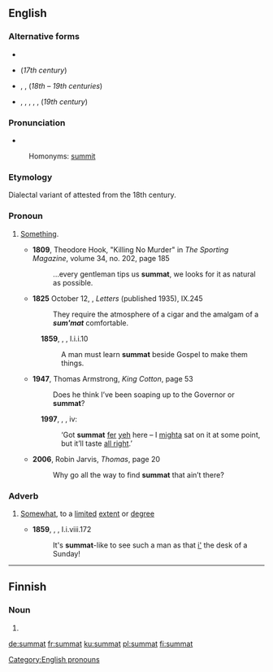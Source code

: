 ==English==

===Alternative forms===
* {{l|en|sommat}}
* {{l|en|sumet}} (''17th century'')
* {{l|en|summut}}, {{l|en|zum'ot}}, {{l|en|summot}} (''18th – 19th centuries'')
* {{l|en|sumat}}, {{l|en|summet}}, {{l|en|zumat}}, {{l|en|zummat}}, {{l|en|zummet}}, {{l|en|zummut}} (''19th century'')

===Pronunciation===
* {{IPA|/ˈsʌmət/|/ˈzʌmət/|lang=en}}
: Homonyms: [[summit]] {{qualifier|in some dialects}}

===Etymology===
Dialectal variant of {{m|en|somewhat}} attested from the 18th century.

===Pronoun===
{{en-pron}}

# {{label|en|British|regional}} [[something|Something]].
#* '''1809''', Theodore Hook, "Killing No Murder" in ''The Sporting Magazine'', volume 34, no. 202, page 185
#*: ...every gentleman tips us '''summat''', we looks for it as natural as possible.
#* '''1825''' October 12, {{w|Walter Scott}}, ''Letters'' (published 1935), IX.245
#*: They require the atmosphere of a cigar and the amalgam of a '''''sum'mat''''' comfortable.
#: '''1859''', {{w|George Eliot}}, ''{{w|Adam Bede}}'', I.i.i.10
#:: A man must learn '''summat''' beside Gospel to make them things.
#* '''1947''', Thomas Armstrong, ''King Cotton'', page 53
#*: Does he think I’ve been soaping up to the Governor or '''summat'''?
#: '''1997''', {{w|J.K. Rowling}}, ''{{w|Harry Potter and the Philosopher's Stone}}'', iv:
#:: ‘Got '''summat''' [[fer]] [[yeh]] here – I [[mighta]] sat on it at some point, but it’ll taste [[all right]].’
#* '''2006''', Robin Jarvis, ''Thomas'', page 20
#*: Why go all the way to find '''summat''' that ain’t there?

===Adverb===
{{en-adv|-}}
# {{label|en|British|regional}} [[somewhat|Somewhat]], to a [[limited]] [[extent]] or [[degree]]
#* '''1859''', {{w|George Eliot}}, ''{{w|Adam Bede}}'', I.i.viii.172
#*: It's '''summat'''-like to see such a man as that [[in|i']] the desk of a Sunday!

[[Category:English pronouns]]

----

==Finnish==

===Noun===
{{head|fi|noun form}}

# {{plural of|summa|lang=fi}}

[[de:summat]]
[[fr:summat]]
[[ku:summat]]
[[pl:summat]]
[[fi:summat]]